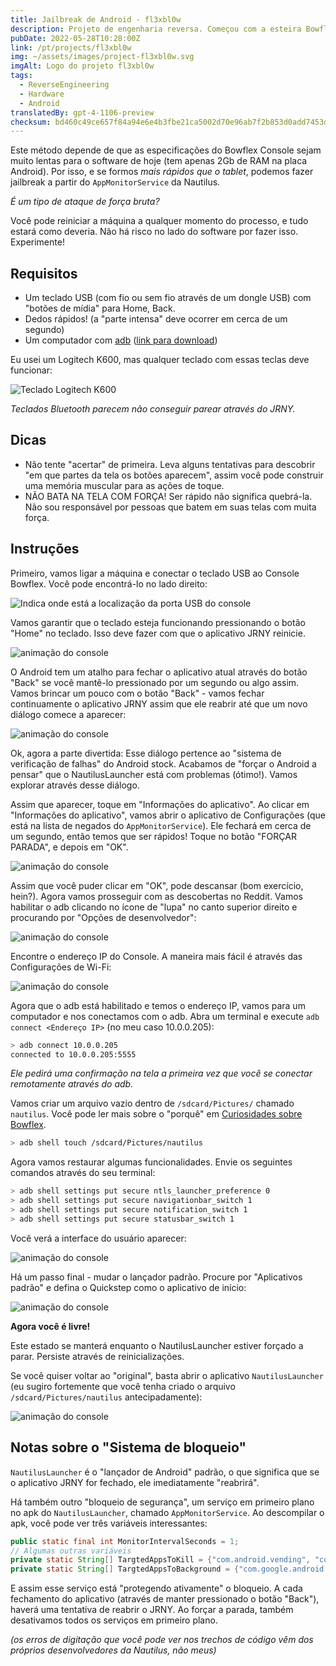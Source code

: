 ```yaml
---
title: Jailbreak de Android - fl3xbl0w
description: Projeto de engenharia reversa. Começou com a esteira Bowflex Treadmill 22, mas acabou se generalizando para qualquer máquina com Android vendida pela Nautilus Inc. (Nautilus, Bowflex, Schwinn).
pubDate: 2022-05-28T10:28:00Z
link: /pt/projects/fl3xbl0w
img: ~/assets/images/project-fl3xbl0w.svg
imgAlt: Logo do projeto fl3xbl0w
tags:
  - ReverseEngineering
  - Hardware
  - Android
translatedBy: gpt-4-1106-preview
checksum: bd460c49ce657f84a94e6e4b3fbe21ca5002d70e96ab7f2b853d0add7453db64
---
```



Este método depende de que as especificações do Bowflex Console sejam muito lentas para o software de hoje (tem apenas 2Gb de RAM na placa Android). Por isso, e se formos _mais rápidos que o tablet_, podemos fazer jailbreak a partir do `AppMonitorService` da Nautilus.

_É um tipo de ataque de força bruta?_

Você pode reiniciar a máquina a qualquer momento do processo, e tudo estará como deveria. Não há risco no lado do software por fazer isso. Experimente!

## Requisitos

- Um teclado USB (com fio ou sem fio através de um dongle USB) com "botões de mídia" para Home, Back.
- Dedos rápidos! (a "parte intensa" deve ocorrer em cerca de um segundo)
- Um computador com [adb](https://developer.android.com/studio/command-line/adb) ([link para download](https://developer.android.com/studio/releases/platform-tools))

Eu usei um Logitech K600, mas qualquer teclado com essas teclas deve funcionar:

<Image src={LogiKeys} alt="Teclado Logitech K600" format="webp" />

_Teclados Bluetooth parecem não conseguir parear através do JRNY._

## Dicas

- Não tente "acertar" de primeira. Leva alguns tentativas para descobrir "em que partes da tela os botões aparecem", assim você pode construir uma memória muscular para as ações de toque.
- NÃO BATA NA TELA COM FORÇA! Ser rápido não significa quebrá-la. Não sou responsável por pessoas que batem em suas telas com muita força.

## Instruções

Primeiro, vamos ligar a máquina e conectar o teclado USB ao Console Bowflex. Você pode encontrá-lo no lado direito:

<Image
  src={ConsoleUSB}
  alt="Indica onde está a localização da porta USB do console"
  format="webp"
/>

Vamos garantir que o teclado esteja funcionando pressionando o botão "Home" no teclado. Isso deve fazer com que o aplicativo JRNY reinicie.

<Image src={Console01} alt="animação do console" format="webp" />

O Android tem um atalho para fechar o aplicativo atual através do botão "Back" se você mantê-lo pressionado por um segundo ou algo assim.
Vamos brincar um pouco com o botão "Back" - vamos fechar continuamente o aplicativo JRNY assim que ele reabrir até que um novo diálogo comece a aparecer:

<Image src={Console02} alt="animação do console" format="webp" />

Ok, agora a parte divertida: Esse diálogo pertence ao "sistema de verificação de falhas" do Android stock. Acabamos de "forçar o Android a pensar" que o NautilusLauncher está com problemas (ótimo!). Vamos explorar através desse diálogo.

Assim que aparecer, toque em "Informações do aplicativo". Ao clicar em "Informações do aplicativo", vamos abrir o aplicativo de Configurações (que está na lista de negados do `AppMonitorService`). Ele fechará em cerca de um segundo, então temos que ser rápidos! Toque no botão "FORÇAR PARADA", e depois em "OK".

<Image src={Console03} alt="animação do console" format="webp" />

Assim que você puder clicar em "OK", pode descansar (bom exercício, hein?). Agora vamos prosseguir com as descobertas no Reddit. Vamos habilitar o adb clicando no ícone de "lupa" no canto superior direito e procurando por "Opções de desenvolvedor":

<Image src={Console04} alt="animação do console" format="webp" />

Encontre o endereço IP do Console. A maneira mais fácil é através das Configurações de Wi-Fi:

<Image src={Console05} alt="animação do console" format="webp" />

Agora que o adb está habilitado e temos o endereço IP, vamos para um computador e nos conectamos com o adb. Abra um terminal e execute `adb connect <Endereço IP>` (no meu caso 10.0.0.205):

```sh
> adb connect 10.0.0.205
connected to 10.0.0.205:5555
```

_Ele pedirá uma confirmação na tela a primeira vez que você se conectar remotamente através do adb._

Vamos criar um arquivo vazio dentro de `/sdcard/Pictures/` chamado `nautilus`. Você pode ler mais sobre o "porquê" em [Curiosidades sobre Bowflex](/pt/projects/fl3xbl0w/quirks).

```sh
> adb shell touch /sdcard/Pictures/nautilus
```

Agora vamos restaurar algumas funcionalidades. Envie os seguintes comandos através do seu terminal:

```sh
> adb shell settings put secure ntls_launcher_preference 0
> adb shell settings put secure navigationbar_switch 1
> adb shell settings put secure notification_switch 1
> adb shell settings put secure statusbar_switch 1
```

Você verá a interface do usuário aparecer:

<Image src={Console06} alt="animação do console" format="webp" />

Há um passo final - mudar o lançador padrão. Procure por "Aplicativos padrão" e defina o Quickstep como o aplicativo de início:

<Image src={Console07} alt="animação do console" format="webp" />

**Agora você é livre!**

Este estado se manterá enquanto o NautilusLauncher estiver forçado a parar. Persiste através de reinicializações.

Se você quiser voltar ao "original", basta abrir o aplicativo `NautilusLauncher` (eu sugiro fortemente que você tenha criado o arquivo `/sdcard/Pictures/nautilus` antecipadamente):

<Image src={Console08} alt="animação do console" format="webp" />

## Notas sobre o "Sistema de bloqueio"

`NautilusLauncher` é o "lançador de Android" padrão, o que significa que se o aplicativo JRNY for fechado, ele imediatamente "reabrirá".

Há também outro "bloqueio de segurança", um serviço em primeiro plano no apk do `NautilusLauncher`, chamado `AppMonitorService`. Ao descompilar o apk, você pode ver três variáveis interessantes:

```java
public static final int MonitorIntervalSeconds = 1;
// Algumas outras variáveis
private static String[] TargtedAppsToKill = {"com.android.vending", "com.android.settings", "com.android.chrome", "com.google.android.gm", "com.google.android.youtube"};
private static String[] TargtedAppsToBackground = {"com.google.android.googlequicksearchbox:interactor", "com.google.android.googlequicksearchbox:search", "com.google.android.googlequicksearchbox", "com.android.launcher3", "com.google.android.inputmethod.latin"};
```

E assim esse serviço está "protegendo ativamente" o bloqueio. A cada fechamento do aplicativo (através de manter pressionado o botão "Back"), haverá uma tentativa de reabrir o JRNY. Ao forçar a parada, também desativamos todos os serviços em primeiro plano.

_(os erros de digitação que você pode ver nos trechos de código vêm dos próprios desenvolvedores da Nautilus, não meus)_
